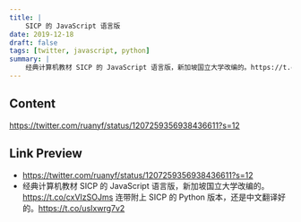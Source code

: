 ```yaml
---
title: |
    SICP 的 JavaScript 语言版
date: 2019-12-18
draft: false
tags: [twitter, javascript, python]
summary: |
    经典计算机教材 SICP 的 JavaScript 语言版，新加坡国立大学改编的。https://t.co/cxVIzSOJms 连带附上 SICP 的 Python 版本，还是中文翻译好的。https://t.co/usIxwrg7v2
---
```


## Content

https://twitter.com/ruanyf/status/1207259356938436611?s=12

## Link Preview

- https://twitter.com/ruanyf/status/1207259356938436611?s=12
- 经典计算机教材 SICP 的 JavaScript 语言版，新加坡国立大学改编的。https://t.co/cxVIzSOJms 连带附上 SICP 的 Python 版本，还是中文翻译好的。https://t.co/usIxwrg7v2

